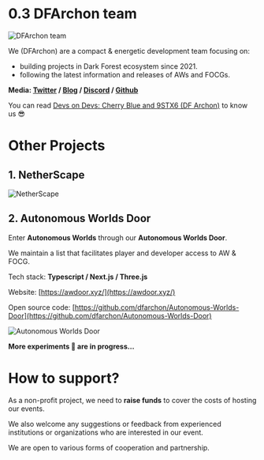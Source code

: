 # 0.3 DFArchon team

![DFArchon team](/images/03team/DFArchon_team.gif)

We (DFArchon) are a compact & energetic development team focusing on:

- building projects in Dark Forest ecosystem since 2021.
- following the latest information and releases of AWs and FOCGs.

**Media: [Twitter](https://twitter.com/DFArchon) / [Blog](http://mirror.xyz/dfarchon.eth) / [Discord](https://discord.gg/XpBPEnsvgX) / [Github](https://github.com/dfarchon)**

You can read [Devs on Devs: Cherry Blue and 9STX6 (DF Archon)](https://world.mirror.xyz/xSYtjHR68GMXJs-fgaKu2kGiEavMG410w-QB3zR2gWU) to know us 😎

# Other Projects

## 1. NetherScape

![NetherScape](/images/03team/NetherScape.png)

## 2. Autonomous Worlds Door

Enter **Autonomous Worlds** through our **Autonomous Worlds Door**.

We maintain a list that facilitates player and developer access to AW & FOCG.

Tech stack: **Typescript / Next.js / Three.js**

Website: [https://awdoor.xyz/](https://awdoor.xyz/)

Open source code: [https://github.com/dfarchon/Autonomous-Worlds-Door](https://github.com/dfarchon/Autonomous-Worlds-Door)

![Autonomous Worlds Door](/images/03team/Autonomous_Worlds_Door.png)

**More experiments 🧪 are in progress…**

# How to support?

As a non-profit project, we need to **raise funds** to cover the costs of hosting our events.

We also welcome any suggestions or feedback from experienced institutions or organizations who are interested in our event.

We are open to various forms of cooperation and partnership.
